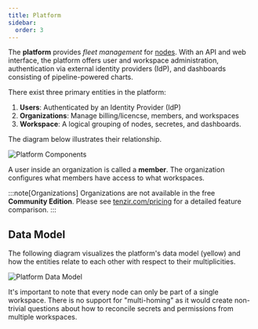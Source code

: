 ```yaml
---
title: Platform
sidebar:
  order: 3
---
```


The **platform** provides *fleet management* for [nodes](../node). With an API
and web interface, the platform offers user and workspace administration,
authentication via external identity providers (IdP), and dashboards consisting
of pipeline-powered charts.

There exist three primary entities in the platform:

1. **Users**: Authenticated by an Identity Provider (IdP)
2. **Organizations**: Manage billing/licencse, members, and workspaces
3. **Workspace**: A logical grouping of nodes, secretes, and dashboards.

The diagram below illustrates their relationship.

![Platform Components](platform/platform-components.svg)

A user inside an organization is called a **member**. The organization
configures what members have access to what workspaces.

:::note[Organizations]
Organizations are not available in the free **Community Edition**. Please see
[tenzir.com/pricing](https://tenzir.com/pricing) for a detailed
feature comparison.
:::

## Data Model

The following diagram visualizes the platform's data model (yellow) and how the
entities relate to each other with respect to their multiplicities.

![Platform Data Model](platform/platform-data-model.svg)

It's important to note that every node can only be part of a single workspace.
There is no support for "multi-homing" as it would create non-trivial questions
about how to reconcile secrets and permissions from multiple workspaces.
